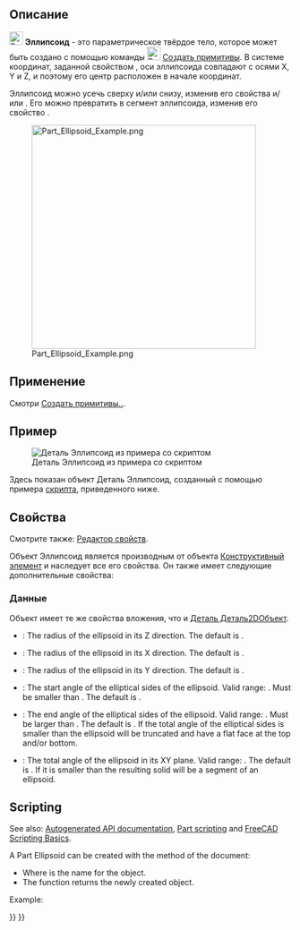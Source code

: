 <languages/>

{{Docnav/ru
|[[Part_Plane/ru|Плоскость]]
|[[Part_Prism/ru|Призма]]
|[[Part_Workbench/ru|Деталь]]
|IconL=Part_Plane.svg
|IconR=Part_Prism.svg
|IconC=Workbench_Part.svg
}}

{{GuiCommand/ru
|Name=Part Ellipsoid
|Name/ru=Эллипсоид
|MenuLocation=Деталь → [[Part_Primitives/ru|Создать примитивы...]] → Эллипсоид
|Workbenches=[[Part_Workbench/ru|Деталь]],  [[OpenSCAD_Workbench/ru|OpenSCAD]]
|SeeAlso=[[Part_Primitives/ru|Создать примитивы...]]
}}

<span id="Description"></span>
== Описание ==

[[Image:Part_Ellipsoid.svg|24px]] '''Эллипсоид''' - это параметрическое твёрдое тело, которое может быть создано с помощью команды [[Image:Part_Primitives.svg|24px]] [[Part_Primitives/ru|Создать примитивы]]. В системе координат, заданной свойством {{PropertyData|Размещение}}, оси эллипсоида совпадают с осями X, Y и Z, и поэтому его центр расположен в начале координат.

Эллипсоид можно усечь сверху и/или снизу, изменив его свойства {{PropertyData|Угол1}} и/или {{PropertyData|Угол2}}. Его можно превратить в сегмент эллипсоида, изменив его свойство {{PropertyData|Угол3}}.

[[Image:Part_Ellipsoid_Example.png|400px]]

<span id="Usage"></span>
== Применение ==

Смотри [[Part_Primitives#Usage/ru|Создать примитивы..]].

<span id="Example"></span>
== Пример ==

[[Image:Part_Ellipsoid_Scripting_Example.png|thumb|Деталь Эллипсоид из примера со скриптом]]

Здесь показан объект Деталь Эллипсоид, созданный с помощью примера [[#Scripting|скрипта]], приведенного ниже.

<span id="Properties"></span>
== Свойства ==

Смотрите также: [[property_editor/ru|Редактор свойств]].

Объект Эллипсоид является производным от объекта [[Part_Feature/ru|Конструктивный элемент]] и наследует все его свойства. Он также имеет следующие дополнительные свойства:

<span id="Data"></span>
=== Данные ===

{{TitleProperty|Вложение}}

Объект имеет те же свойства вложения, что и [[Part_Part2DObject#Data/ru|Деталь Деталь2DОбъект]].

{{TitleProperty|Эллипсоид}}

* {{PropertyData|Radius1|Length}}: The radius of the ellipsoid in its Z direction. The default is {{Value|2mm}}.
* {{PropertyData|Radius2|Length}}: The radius of the ellipsoid in its X direction. The default is {{Value|4mm}}.
* {{PropertyData|Radius3|Length}}: The radius of the ellipsoid in its Y direction. The default is {{Value|4mm}}.
* {{PropertyData|Angle1|Angle}}: The start angle of the elliptical sides of the ellipsoid. Valid range: {{Value|-90° &lt;&#61; value &lt; 90°}}. Must be smaller than {{PropertyData|Angle2}}. The default is {{Value|-90°}}.
* {{PropertyData|Angle2|Angle}}: The end angle of the elliptical sides of the ellipsoid. Valid range: {{Value|-90° &lt; value &lt;&#61; 90°}}. Must be larger than {{PropertyData|Angle1}}. The default is {{Value|90°}}. If the total angle of the elliptical sides is smaller than {{Value|180°}} the ellipsoid will be truncated and have a flat face at the top and/or bottom.
* {{PropertyData|Angle3|Angle}}: The total angle of the ellipsoid in its XY plane. Valid range: {{Value|0° &lt; value &lt;&#61; 360°}}. The default is {{Value|360°}}. If it is smaller than {{Value|360°}} the resulting solid will be a segment of an ellipsoid.

== Scripting ==

See also: [https://freecad.github.io/SourceDoc/ Autogenerated API documentation], [[Part_scripting|Part scripting]] and [[FreeCAD_Scripting_Basics|FreeCAD Scripting Basics]].

A Part Ellipsoid can be created with the {{Incode|addObject()}} method of the document:

{{Code|code=
ellipsoid = FreeCAD.ActiveDocument.addObject("Part::Ellipsoid", "myEllipsoid")
}}

* Where {{Incode|"myEllipsoid"}} is the name for the object.
* The function returns the newly created object.

Example:

{{Code|code=
import FreeCAD as App

doc = App.activeDocument()

ellipsoid = doc.addObject("Part::Ellipsoid", "myEllipsoid")
ellipsoid.Radius1 = 2
ellipsoid.Radius2 = 4
ellipsoid.Radius3 = 6
ellipsoid.Angle1 = -90
ellipsoid.Angle2 = 50
ellipsoid.Angle3 = 300
ellipsoid.Placement = App.Placement(App.Vector(1, 2, 3), App.Rotation(15, 0, 20))

doc.recompute()
}}


{{Docnav/ru
|[[Part_Plane/ru|Плоскость]]
|[[Part_Prism/ru|Призма]]
|[[Part_Workbench/ru|Part(Деталь)]]
|IconL=Part_Plane.svg
|IconR=Part_Prism.svg
|IconC=Workbench_Part.svg
}}

{{Part_Tools_navi{{#translation:}}}}
{{Userdocnavi{{#translation:}}}}
